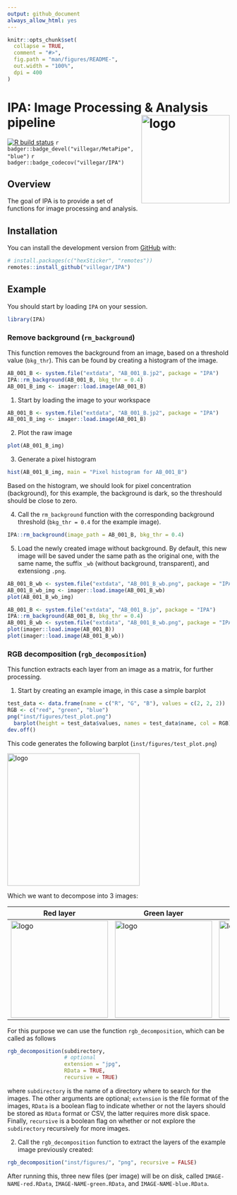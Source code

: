 ```yaml
---
output: github_document
always_allow_html: yes
---
```

<!-- README.md is generated from README.Rmd. Please edit that file -->
```r
knitr::opts_chunk$set(
  collapse = TRUE,
  comment = "#>",
  fig.path = "man/figures/README-",
  out.width = "100%",
  dpi = 400
)
```

# IPA: Image Processing & Analysis pipeline <img src="https://raw.githubusercontent.com/villegar/IPA/master/inst/images/logo.png" alt="logo" align="right" height=200px/>

<!-- badges: start -->
<!-- `r badger::badge_devel("villegar/IPA", "blue")` -->
<!-- `r badger::badge_code_size("villegar/IPA")` -->
[![R build status](https://github.com/villegar/IPA/workflows/R-CMD-check/badge.svg)](https://github.com/villegar/IPA/actions)
`r badger::badge_devel("villegar/MetaPipe", "blue")`
`r badger::badge_codecov("villegar/IPA")`
<!-- badges: end -->

## Overview

The goal of IPA is to provide a set of functions for image processing and analysis. 

## Installation

<!-- You can install the released version of IPA from [CRAN](https://CRAN.R-project.org) with: -->

<!-- ``` r -->
<!-- install.packages("IPA") -->
<!-- ``` -->

<!-- And the development version from [GitHub](https://github.com/) with: -->

You can install the development version from [GitHub](https://github.com/) with:
``` r
# install.packages(c("hexSticker", "remotes"))
remotes::install_github("villegar/IPA")
```

## Example
<!-- This is a basic example which shows you how to solve a common problem: -->
You should start by loading `IPA` on your session.
```r
library(IPA)
```

### Remove background (`rm_background`)
This function removes the background from an image, based on a threshold value 
(`bkg_thr`). This can be found by creating a histogram of the image. 

```r
AB_001_B <- system.file("extdata", "AB_001_B.jp2", package = "IPA")
IPA::rm_background(AB_001_B, bkg_thr = 0.4)
AB_001_B_img <- imager::load.image(AB_001_B)
```

1. Start by loading the image to your workspace
```r
AB_001_B <- system.file("extdata", "AB_001_B.jp2", package = "IPA")
AB_001_B_img <- imager::load.image(AB_001_B)
```

2. Plot the raw image
```r
plot(AB_001_B_img)
```

3. Generate a pixel histogram
```r
hist(AB_001_B_img, main = "Pixel histogram for AB_001_B")
```

Based on the histogram, we should look for pixel concentration (background), for
this example, the background is dark, so the threshould should be close to zero.

4. Call the `rm_background` function with the corresponding background threshold
 (`bkg_thr = 0.4` for the example image).
 
```r
IPA::rm_background(image_path = AB_001_B, bkg_thr = 0.4)
```

5. Load the newly created image without background. By default, this new image
will be saved under the same path as the original one, with the same name, the
suffix `_wb` (without background, transparent), and extensiong `.png`.

```r
AB_001_B_wb <- system.file("extdata", "AB_001_B_wb.png", package = "IPA")
AB_001_B_wb_img <- imager::load.image(AB_001_B_wb)
plot(AB_001_B_wb_img)
```

<!-- <table> -->
<!--   <thead> -->
<!--     <tr> -->
<!--       <th>Original</th> -->
<!--       <th>Without background</th> -->
<!--     </tr> -->
<!--   </thead> -->
<!--   <tbody> -->
<!--     <tr> -->
<!--       <td><img src="inst/extdata/AB_001_B.jpg" alt="original" align="center" width=50%/></td> -->
<!--       <td><img src="inst/extdata/AB_001_B_wb.png" alt="wb" align="center" width=50%/></td> -->
<!--     </tr> -->
<!--   </tbody> -->
<!-- </table> -->

```r
AB_001_B <- system.file("extdata", "AB_001_B.jp", package = "IPA")
IPA::rm_background(AB_001_B, bkg_thr = 0.4)
AB_001_B_wb <- system.file("extdata", "AB_001_B_wb.png", package = "IPA")
plot(imager::load.image(AB_001_B))
plot(imager::load.image(AB_001_B_wb))
```

### RGB decomposition (`rgb_decomposition`)
This function extracts each layer from an image as a matrix, for further processing.

1. Start by creating an example image, in this case a simple barplot
```r
test_data <- data.frame(name = c("R", "G", "B"), values = c(2, 2, 2))
RGB <- c("red", "green", "blue")
png("inst/figures/test_plot.png")
  barplot(height = test_data$values, names = test_data$name, col = RGB)
dev.off()
```

This code generates the following barplot (`inst/figures/test_plot.png`)

<img src="inst/figures/test_plot.png" alt="logo" align="center" height=300px/>

Which we want to decompose into 3 images:

<table>
  <thead>
    <tr>
      <th>Red layer</th>
      <th>Green layer</th>
      <th>Blue layer</th>
    </tr>
  </thead>
  <tbody>
    <tr>
      <td><img src="inst/figures/test_plot_R.png" alt="logo" align="center" height=220px/></td>
      <td><img src="inst/figures/test_plot_G.png" alt="logo" align="center" height=220px/></td>
      <td><img src="inst/figures/test_plot_B.png" alt="logo" align="center" height=220px/></td>
    </tr>
  </tbody>
</table>

For this purpose we can use the function `rgb_decomposition`, which can be called
as follows
```r
rgb_decomposition(subdirectory, 
                  # optional
                  extension = "jpg", 
                  RData = TRUE, 
                  recursive = TRUE)
```
where `subdirectory` is the name of a directory where to search for the images. 
The other arguments are optional; `extension` is the file format of the images,
`RData` is a boolean flag to indicate whether or not the layers should be stored
as `RData` format or CSV, the latter requires more disk space. Finally, `recursive`
is a boolean flag on whether or not explore the `subdirectory` recursively for
more images.

2. Call the `rgb_decomposition` function to extract the layers of the example
image previously created:
```r
rgb_decomposition("inst/figures/", "png", recursive = FALSE)
```

After running this, three new files (per image) will be on disk, called 
`IMAGE-NAME-red.RData`, `IMAGE-NAME-green.RData`, and `IMAGE-NAME-blue.RData`.
